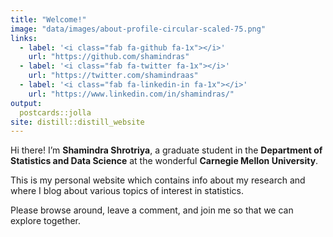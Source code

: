 ```yaml
---
title: "Welcome!"
image: "data/images/about-profile-circular-scaled-75.png"
links:
  - label: '<i class="fab fa-github fa-1x"></i>'
    url: "https://github.com/shamindras"
  - label: '<i class="fab fa-twitter fa-1x"></i>'
    url: "https://twitter.com/shamindraas"
  - label: '<i class="fab fa-linkedin-in fa-1x"></i>'
    url: "https://www.linkedin.com/in/shamindras/"
output:
  postcards::jolla
site: distill::distill_website  
---
```


Hi there! I’m **Shamindra Shrotriya**, a graduate student in the 
**Department of Statistics and Data Science** at the wonderful 
**Carnegie Mellon University**. 

This is my personal website which contains info about my research and where I 
blog about various topics of interest in statistics.

Please browse around, leave a comment, and join me so that we can
explore together.